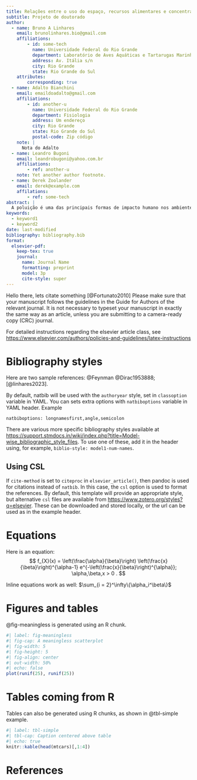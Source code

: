 ```yaml
---
title: Relações entre o uso do espaço, recursos alimentares e concentrações de contaminantes em aves marinhas e estuarinas
subtitle: Projeto de doutorado
author:
  - name: Bruno A Linhares
    email: brunolinhares.bio@gmail.com
    affiliations: 
        - id: some-tech
          name: Universidade Federal do Rio Grande
          department: Laboratório de Aves Aquáticas e Tartarugas Marinhas
          address: Av. Itália s/n
          city: Rio Grande
          state: Rio Grande do Sul
    attributes:
        corresponding: true
  - name: Adalto Bianchini
    email: emaildoadalto@gmail.com
    affiliations:
        - id: another-u
          name: Universidade Federal do Rio Grande
          department: Fisiologia
          address: Um endereço
          city: Rio Grande
          state: Rio Grande do Sul
          postal-code: Zip código
    note: |
      Nota do Adalto
  - name: Leandro Bugoni
    email: leandrobugoni@yahoo.com.br
    affiliations:
        - ref: another-u
    note: Yet another author footnote.
  - name: Derek Zoolander
    email: derek@example.com
    affilations:
        - ref: some-tech
abstract: |
  A poluição é uma das principais formas de impacto humano nos ambientes marinhos. Uma ferramenta para entender a dinâmica da contaminação ambiental é através do estudo de animais indicadores, em especial predadores de topo da cadeia trófica.  Aves marinhas possuem estratégias de forrageio que são variáveis no tempo e no espaço, entre diferentes espécies e indivíduos. Assim, o estudo destas variações, concomitante ao da concentração de contaminantes acumulados nos tecidos das aves, pode permitir compreender os fatores biológicos e ambientais que atuam sobre os níveis de contaminação em predadores de topo da cadeia trófica. O presente projeto, portanto, propõe-se a investigar padrões nas concentrações de elementos-traço e poluentes orgânicos persistentes no sangue e penas de aves marinhas e costeiras amostradas no Banco dos Abrolhos e zona costeira adjacente entre 2006 e 2024, em associação a fatores espaciais e temporais relacionados à história natural, hábito alimentar e uso de habitat. Para isso, dados de contaminação serão utilizados em associação a marcadores de dieta e das áreas de forrageio (isótopos estáveis de carbono, nitrogênio, enxofre e aminoácido-específicos, análise de regurgitados espontâneos e rastreamento remoto). Hipotetiza-se que as concentrações de contaminantes estejam relacionadas a variações temporais, intra e interespecíficas na dieta e ao uso de habitat. Os resultados obtidos com este projeto permitirão avaliar o uso de diferentes espécies de aves marinhas como sentinelas da contaminação ambiental aquática, e os principais fatores e marcadores que influenciam os níveis de contaminantes nas aves.
keywords: 
  - keyword1
  - keyword2
date: last-modified
bibliography: bibliography.bib
format:
  elsevier-pdf:
    keep-tex: true
    journal:
      name: Journal Name
      formatting: preprint
      model: 3p
      cite-style: super
---
```


Hello there, lets citate something [@Fortunato2010]
Please make sure that your manuscript follows the guidelines in the 
Guide for Authors of the relevant journal. It is not necessary to 
typeset your manuscript in exactly the same way as an article, 
unless you are submitting to a camera-ready copy (CRC) journal.

For detailed instructions regarding the elsevier article class, see   <https://www.elsevier.com/authors/policies-and-guidelines/latex-instructions>

# Bibliography styles

Here are two sample references:  @Feynman @Dirac1953888; [@linhares2023].

By default, natbib will be used with the `authoryear` style, set in `classoption` variable in YAML. 
You can sets extra options with `natbiboptions` variable in YAML header. Example 

```
natbiboptions: longnamesfirst,angle,semicolon
```

There are various more specific bibliography styles available at
<https://support.stmdocs.in/wiki/index.php?title=Model-wise_bibliographic_style_files>. 
To use one of these, add it in the header using, for example, `biblio-style: model1-num-names`.

## Using CSL 

If `cite-method` is set to `citeproc` in `elsevier_article()`, then pandoc is used for citations instead of `natbib`. In this case, the `csl` option is used to format the references. By default, this template will provide an appropriate style, but alternative `csl` files are available from <https://www.zotero.org/styles?q=elsevier>. These can be downloaded
and stored locally, or the url can be used as in the example header.

# Equations

Here is an equation:
$$ 
  f_{X}(x) = \left(\frac{\alpha}{\beta}\right)
  \left(\frac{x}{\beta}\right)^{\alpha-1}
  e^{-\left(\frac{x}{\beta}\right)^{\alpha}}; 
  \alpha,\beta,x > 0 .
$$

Inline equations work as well: $\sum_{i = 2}^\infty\{\alpha_i^\beta\}$

# Figures and tables

@fig-meaningless is generated using an R chunk.

```r
#| label: fig-meaningless
#| fig-cap: A meaningless scatterplot
#| fig-width: 5
#| fig-height: 5
#| fig-align: center
#| out-width: 50%
#| echo: false
plot(runif(25), runif(25))
```

# Tables coming from R

Tables can also be generated using R chunks, as shown in @tbl-simple example.

```r
#| label: tbl-simple
#| tbl-cap: Caption centered above table
#| echo: true
knitr::kable(head(mtcars)[,1:4])
```

# References {-}
